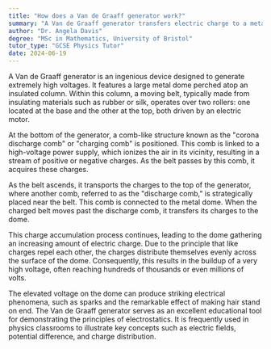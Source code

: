 ```yaml
---
title: "How does a Van de Graaff generator work?"
summary: "A Van de Graaff generator transfers electric charge to a metal dome via a moving belt, enabling the accumulation of high voltage for various applications in physics and experiments."
author: "Dr. Angela Davis"
degree: "MSc in Mathematics, University of Bristol"
tutor_type: "GCSE Physics Tutor"
date: 2024-06-19
---
```


A Van de Graaff generator is an ingenious device designed to generate extremely high voltages. It features a large metal dome perched atop an insulated column. Within this column, a moving belt, typically made from insulating materials such as rubber or silk, operates over two rollers: one located at the base and the other at the top, both driven by an electric motor.

At the bottom of the generator, a comb-like structure known as the "corona discharge comb" or "charging comb" is positioned. This comb is linked to a high-voltage power supply, which ionizes the air in its vicinity, resulting in a stream of positive or negative charges. As the belt passes by this comb, it acquires these charges.

As the belt ascends, it transports the charges to the top of the generator, where another comb, referred to as the "discharge comb," is strategically placed near the belt. This comb is connected to the metal dome. When the charged belt moves past the discharge comb, it transfers its charges to the dome.

This charge accumulation process continues, leading to the dome gathering an increasing amount of electric charge. Due to the principle that like charges repel each other, the charges distribute themselves evenly across the surface of the dome. Consequently, this results in the buildup of a very high voltage, often reaching hundreds of thousands or even millions of volts.

The elevated voltage on the dome can produce striking electrical phenomena, such as sparks and the remarkable effect of making hair stand on end. The Van de Graaff generator serves as an excellent educational tool for demonstrating the principles of electrostatics. It is frequently used in physics classrooms to illustrate key concepts such as electric fields, potential difference, and charge distribution.
    